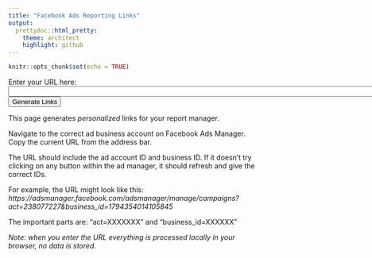 ```yaml
---
title: "Facebook Ads Reporting Links"
output:
  prettydoc::html_pretty:
    theme: architect
    highlight: github
---
```


```r
knitr::opts_chunk$set(echo = TRUE)

```



Enter your URL here:
<input type="text" id="input_url" size="100">
<button onclick="generateLinks()">Generate Links</button>

<div id="instructions" style="display: none;">

<i>This worked!</i> Please follow the following instructions:

  <ol>
    <li>Click the “click here” links in the table below. You should now be in the ad manager report view.</li>
    <br>
    <li>Click on the 'export' button at the top right (see image below table).</li>
    <br>
    <li><b>IMPORTANT:</b> name each file according to the names in the table.</li>
    <br>
    <li>Checkmark: export as .csv file.</li>
    <br>
    <li>Make sure the 'include summary row' option is checked.</li>
    <br>
    <li>Click export.</li>
  </ol>
  
Repeat this 10 times for all Links from 1-10 in your generated table. The entire job takes about 15 minutes.

Once you downloaded all the files and named them correctly, **please upload them to the secure storage of the University of Amsterdam**. You received a personalized link and password via e-mail. 

Ensure that you are uploading <u><b>10 files</b></u>.

*Note: please always follow the links and do not generate the reports by selecting the breakdown variables yourself because it will lack important information.*
</div>


<div id="links_table"></div>



<div id="instructions2" style="display: none;">
<center>

![](reporttt.png)
*Description: this is how your website should look like once you clicked on any of the links and on the export button in the upper right.*

</center>
</div>

<div id="firstinstructions">

This page generates *personalized* links for your report manager. 

Navigate to the correct ad business account on Facebook Ads Manager.
Copy the current URL from the address bar.

The URL should include the ad account ID and business ID. If it doesn't try clicking on any button within the ad manager, it should refresh and give the correct IDs.

For example, the URL might look like this: <i>https://adsmanager.facebook.com/adsmanager/manage/campaigns?act=238077227&business_id=1794354014105845</i>

The important parts are: "act=XXXXXXX" and "business_id=XXXXXX"

*Note: when you enter the URL everything is processed locally in your browser, no data is stored.*


</div>

<style>
#links_table table {
  width: 100%;
  border-collapse: collapse;
  margin-top: 20px;
}
#links_table th, #links_table td {
  border: 1px solid black;
  padding: 10px;
  text-align: left;
}
#links_table th {
  background-color: #000;
}
#links_table tr:nth-child(even) {
  background-color: #f9f9f9;
}
</style>

<script>
function getParam(url, param) {
  var urlParams = new URLSearchParams(new URL(url).search);
  return urlParams.get(param);
}

function generateLinks() {
  var base_url = document.getElementById('input_url').value;
  var act_id = getParam(base_url, 'act');
  var business_id = getParam(base_url, 'business_id');

  if (!act_id || !business_id) {
    alert('Invalid URL. Please ensure it contains act and business_id parameters.');
    return;
  }

  var links = [
    { name: "Name it <b>overview</b>", url: "https://adsmanager.facebook.com/adsmanager/reporting/view?event_source=CLICK_CREATE_REPORT&breakdowns=campaign_name%2Cad_name%2Cadset_name%2Cpage_name&empty_comparison_time_range=true&filter_set=had_delivery-STRING%1EEQUAL%1E%221%22%1Dcampaign_name-STRING%1ECONTAIN%1E%22Research%20-%22&locked_dimensions=1&metrics=delivery_info%2Creach%2Cimpressions%2Cfrequency%2Cattribution_setting%2Cresults%2Cspend%2Ccost_per_result%2Cdelivery_start%2Cactions%3Alink_click%2Ccost_per_action_type%3Alink_click%2Ccpm%2Cctr%2Ccpc%2Cclicks%2Cquality_score_organic%2Cquality_score_ectr%2Cquality_score_ecvr%2Ccpp%2Cad_delivery%2Cactions%3Apage_engagement%2Cactions%3Alike%2Cactions%3Acomment%2Cactions%3Apost_engagement%2Cactions%3Apost_reaction%2Cactions%3Aonsite_conversion.post_save%2Cactions%3Apost%2Cactions%3Aphoto_view%2Ccost_per_action_type%3Apage_engagement%2Ccost_per_action_type%3Alike%2Ccost_per_action_type%3Apost_engagement%2Cunique_actions%3Alink_click%2Coutbound_clicks%3Aoutbound_click%2Cunique_outbound_clicks%3Aoutbound_click%2Cwebsite_ctr%3Alink_click%2Cunique_link_clicks_ctr%2Coutbound_clicks_ctr%3Aoutbound_click%2Cunique_outbound_clicks_ctr%3Aoutbound_click%2Cunique_clicks%2Cunique_ctr%2Ccost_per_unique_action_type%3Alink_click%2Ccost_per_outbound_click%3Aoutbound_click%2Ccost_per_unique_outbound_click%3Aoutbound_click%2Ccost_per_unique_click%2Caccount_id%2Caccount_name%2Cbody%2Cresult_rate%2Cimpressions_gross%2Cimpressions_auto_refresh%2Cbuying_type%2Cadset_bid_value%2Cadset_budget_value%2Clink_url%2Caccount_currency%2Caccount_timezone%2Cdescription%2Cheadline%2Cobjective%2Ccampaign_budget_value%2Ccall_to_action_type%2Cimage_hash%2Cimage_name%2Cwebsite_url%2Cpage_id%2Ccampaign_id%2Cadset_id%2Cad_id&sort_spec=days_1~desc&time_range=2024-04-25_2024-05-30" },
    { name: "Name it <b>overview_day</b>", url: "https://adsmanager.facebook.com/adsmanager/reporting/view?event_source=CLICK_CREATE_REPORT&breakdowns=campaign_name%2Cad_name%2Cadset_name%2Cpage_name%2Cdays_1&empty_comparison_time_range=true&filter_set=had_delivery-STRING%1EEQUAL%1E%221%22%1Dcampaign_name-STRING%1ECONTAIN%1E%22Research%20-%22&locked_dimensions=1&metrics=delivery_info%2Creach%2Cimpressions%2Cfrequency%2Cattribution_setting%2Cresults%2Cspend%2Ccost_per_result%2Cdelivery_start%2Cactions%3Alink_click%2Ccost_per_action_type%3Alink_click%2Ccpm%2Cctr%2Ccpc%2Cclicks%2Cquality_score_organic%2Cquality_score_ectr%2Cquality_score_ecvr%2Ccpp%2Cad_delivery%2Cactions%3Apage_engagement%2Cactions%3Alike%2Cactions%3Acomment%2Cactions%3Apost_engagement%2Cactions%3Apost_reaction%2Cactions%3Aonsite_conversion.post_save%2Cactions%3Apost%2Cactions%3Aphoto_view%2Ccost_per_action_type%3Apage_engagement%2Ccost_per_action_type%3Alike%2Ccost_per_action_type%3Apost_engagement%2Cunique_actions%3Alink_click%2Coutbound_clicks%3Aoutbound_click%2Cunique_outbound_clicks%3Aoutbound_click%2Cwebsite_ctr%3Alink_click%2Cunique_link_clicks_ctr%2Coutbound_clicks_ctr%3Aoutbound_click%2Cunique_outbound_clicks_ctr%3Aoutbound_click%2Cunique_clicks%2Cunique_ctr%2Ccost_per_unique_action_type%3Alink_click%2Ccost_per_outbound_click%3Aoutbound_click%2Ccost_per_unique_outbound_click%3Aoutbound_click%2Ccost_per_unique_click%2Caccount_id%2Caccount_name%2Cbody%2Cresult_rate%2Cimpressions_gross%2Cimpressions_auto_refresh%2Cbuying_type%2Cadset_bid_value%2Cadset_budget_value%2Clink_url%2Caccount_currency%2Caccount_timezone%2Cdescription%2Cheadline%2Cobjective%2Ccampaign_budget_value%2Ccall_to_action_type%2Cimage_hash%2Cimage_name%2Cwebsite_url%2Cpage_id%2Ccampaign_id%2Cadset_id%2Cad_id&sort_spec=days_1~desc&time_range=2024-04-25_2024-05-30" },
    { name: "Name it <b>overview_daytime</b>", url: "https://adsmanager.facebook.com/adsmanager/reporting/view?event_source=CLICK_CREATE_REPORT&breakdowns=campaign_name%2Cad_name%2Cadset_name%2Cpage_name%2Cdays_1%2Chourly_stats_aggregated_by_advertiser_time_zone&empty_comparison_time_range=true&filter_set=had_delivery-STRING%1EEQUAL%1E%221%22%1Dcampaign_name-STRING%1ECONTAIN%1E%22Research%20-%22&locked_dimensions=1&metrics=delivery_info%2Creach%2Cimpressions%2Cfrequency%2Cattribution_setting%2Cresults%2Cspend%2Ccost_per_result%2Cdelivery_start%2Cactions%3Alink_click%2Ccost_per_action_type%3Alink_click%2Ccpm%2Cctr%2Ccpc%2Cclicks%2Cquality_score_organic%2Cquality_score_ectr%2Cquality_score_ecvr%2Ccpp%2Cad_delivery%2Cactions%3Apage_engagement%2Cactions%3Alike%2Cactions%3Acomment%2Cactions%3Apost_engagement%2Cactions%3Apost_reaction%2Cactions%3Aonsite_conversion.post_save%2Cactions%3Apost%2Cactions%3Aphoto_view%2Ccost_per_action_type%3Apage_engagement%2Ccost_per_action_type%3Alike%2Ccost_per_action_type%3Apost_engagement%2Cunique_actions%3Alink_click%2Coutbound_clicks%3Aoutbound_click%2Cunique_outbound_clicks%3Aoutbound_click%2Cwebsite_ctr%3Alink_click%2Cunique_link_clicks_ctr%2Coutbound_clicks_ctr%3Aoutbound_click%2Cunique_outbound_clicks_ctr%3Aoutbound_click%2Cunique_clicks%2Cunique_ctr%2Ccost_per_unique_action_type%3Alink_click%2Ccost_per_outbound_click%3Aoutbound_click%2Ccost_per_unique_outbound_click%3Aoutbound_click%2Ccost_per_unique_click%2Caccount_id%2Caccount_name%2Cbody%2Cresult_rate%2Cimpressions_gross%2Cimpressions_auto_refresh%2Cbuying_type%2Cadset_bid_value%2Cadset_budget_value%2Clink_url%2Caccount_currency%2Caccount_timezone%2Cdescription%2Cheadline%2Cobjective%2Ccampaign_budget_value%2Ccall_to_action_type%2Cimage_hash%2Cimage_name%2Cwebsite_url%2Cpage_id%2Ccampaign_id%2Cadset_id%2Cad_id&sort_spec=days_1~desc&time_range=2024-04-25_2024-05-30" },
    { name: "Name it <b>age</b>", url: "https://adsmanager.facebook.com/adsmanager/reporting/view?event_source=CLICK_CREATE_REPORT&breakdowns=campaign_name%2Cad_name%2Cadset_name%2Cpage_name%2Cage&empty_comparison_time_range=true&filter_set=had_delivery-STRING%1EEQUAL%1E%221%22%1Dcampaign_name-STRING%1ECONTAIN%1E%22Research%20-%22&locked_dimensions=1&metrics=delivery_info%2Creach%2Cimpressions%2Cfrequency%2Cattribution_setting%2Cresults%2Cspend%2Ccost_per_result%2Cdelivery_start%2Cactions%3Alink_click%2Ccost_per_action_type%3Alink_click%2Ccpm%2Cctr%2Ccpc%2Cclicks%2Cquality_score_organic%2Cquality_score_ectr%2Cquality_score_ecvr%2Ccpp%2Cad_delivery%2Cactions%3Apage_engagement%2Cactions%3Alike%2Cactions%3Acomment%2Cactions%3Apost_engagement%2Cactions%3Apost_reaction%2Cactions%3Aonsite_conversion.post_save%2Cactions%3Apost%2Cactions%3Aphoto_view%2Ccost_per_action_type%3Apage_engagement%2Ccost_per_action_type%3Alike%2Ccost_per_action_type%3Apost_engagement%2Cunique_actions%3Alink_click%2Coutbound_clicks%3Aoutbound_click%2Cunique_outbound_clicks%3Aoutbound_click%2Cwebsite_ctr%3Alink_click%2Cunique_link_clicks_ctr%2Coutbound_clicks_ctr%3Aoutbound_click%2Cunique_outbound_clicks_ctr%3Aoutbound_click%2Cunique_clicks%2Cunique_ctr%2Ccost_per_unique_action_type%3Alink_click%2Ccost_per_outbound_click%3Aoutbound_click%2Ccost_per_unique_outbound_click%3Aoutbound_click%2Ccost_per_unique_click%2Caccount_id%2Caccount_name%2Cbody%2Cresult_rate%2Cimpressions_gross%2Cimpressions_auto_refresh%2Cbuying_type%2Cadset_bid_value%2Cadset_budget_value%2Clink_url%2Caccount_currency%2Caccount_timezone%2Cdescription%2Cheadline%2Cobjective%2Ccampaign_budget_value%2Ccall_to_action_type%2Cimage_hash%2Cimage_name%2Cwebsite_url%2Cpage_id%2Ccampaign_id%2Cadset_id%2Cad_id&sort_spec=days_1~desc&time_range=2024-04-25_2024-05-30" },
    { name: "Name it <b>gender</b>", url: "https://adsmanager.facebook.com/adsmanager/reporting/view?event_source=CLICK_CREATE_REPORT&breakdowns=campaign_name%2Cad_name%2Cadset_name%2Cpage_name%2Cgender&empty_comparison_time_range=true&filter_set=had_delivery-STRING%1EEQUAL%1E%221%22%1Dcampaign_name-STRING%1ECONTAIN%1E%22Research%20-%22&locked_dimensions=1&metrics=delivery_info%2Creach%2Cimpressions%2Cfrequency%2Cattribution_setting%2Cresults%2Cspend%2Ccost_per_result%2Cdelivery_start%2Cactions%3Alink_click%2Ccost_per_action_type%3Alink_click%2Ccpm%2Cctr%2Ccpc%2Cclicks%2Cquality_score_organic%2Cquality_score_ectr%2Cquality_score_ecvr%2Ccpp%2Cad_delivery%2Cactions%3Apage_engagement%2Cactions%3Alike%2Cactions%3Acomment%2Cactions%3Apost_engagement%2Cactions%3Apost_reaction%2Cactions%3Aonsite_conversion.post_save%2Cactions%3Apost%2Cactions%3Aphoto_view%2Ccost_per_action_type%3Apage_engagement%2Ccost_per_action_type%3Alike%2Ccost_per_action_type%3Apost_engagement%2Cunique_actions%3Alink_click%2Coutbound_clicks%3Aoutbound_click%2Cunique_outbound_clicks%3Aoutbound_click%2Cwebsite_ctr%3Alink_click%2Cunique_link_clicks_ctr%2Coutbound_clicks_ctr%3Aoutbound_click%2Cunique_outbound_clicks_ctr%3Aoutbound_click%2Cunique_clicks%2Cunique_ctr%2Ccost_per_unique_action_type%3Alink_click%2Ccost_per_outbound_click%3Aoutbound_click%2Ccost_per_unique_outbound_click%3Aoutbound_click%2Ccost_per_unique_click%2Caccount_id%2Caccount_name%2Cbody%2Cresult_rate%2Cimpressions_gross%2Cimpressions_auto_refresh%2Cbuying_type%2Cadset_bid_value%2Cadset_budget_value%2Clink_url%2Caccount_currency%2Caccount_timezone%2Cdescription%2Cheadline%2Cobjective%2Ccampaign_budget_value%2Ccall_to_action_type%2Cimage_hash%2Cimage_name%2Cwebsite_url%2Cpage_id%2Ccampaign_id%2Cadset_id%2Cad_id&sort_spec=days_1~desc&time_range=2024-04-25_2024-05-30" },
    { name: "Name it <b>age_gender</b>", url: "https://adsmanager.facebook.com/adsmanager/reporting/view?event_source=CLICK_CREATE_REPORT&breakdowns=campaign_name%2Cad_name%2Cadset_name%2Cpage_name%2Cgender%2Cage&empty_comparison_time_range=true&filter_set=had_delivery-STRING%1EEQUAL%1E%221%22%1Dcampaign_name-STRING%1ECONTAIN%1E%22Research%20-%22&locked_dimensions=1&metrics=delivery_info%2Creach%2Cimpressions%2Cfrequency%2Cattribution_setting%2Cresults%2Cspend%2Ccost_per_result%2Cdelivery_start%2Cactions%3Alink_click%2Ccost_per_action_type%3Alink_click%2Ccpm%2Cctr%2Ccpc%2Cclicks%2Cquality_score_organic%2Cquality_score_ectr%2Cquality_score_ecvr%2Ccpp%2Cad_delivery%2Cactions%3Apage_engagement%2Cactions%3Alike%2Cactions%3Acomment%2Cactions%3Apost_engagement%2Cactions%3Apost_reaction%2Cactions%3Aonsite_conversion.post_save%2Cactions%3Apost%2Cactions%3Aphoto_view%2Ccost_per_action_type%3Apage_engagement%2Ccost_per_action_type%3Alike%2Ccost_per_action_type%3Apost_engagement%2Cunique_actions%3Alink_click%2Coutbound_clicks%3Aoutbound_click%2Cunique_outbound_clicks%3Aoutbound_click%2Cwebsite_ctr%3Alink_click%2Cunique_link_clicks_ctr%2Coutbound_clicks_ctr%3Aoutbound_click%2Cunique_outbound_clicks_ctr%3Aoutbound_click%2Cunique_clicks%2Cunique_ctr%2Ccost_per_unique_action_type%3Alink_click%2Ccost_per_outbound_click%3Aoutbound_click%2Ccost_per_unique_outbound_click%3Aoutbound_click%2Ccost_per_unique_click%2Caccount_id%2Caccount_name%2Cbody%2Cresult_rate%2Cimpressions_gross%2Cimpressions_auto_refresh%2Cbuying_type%2Cadset_bid_value%2Cadset_budget_value%2Clink_url%2Caccount_currency%2Caccount_timezone%2Cdescription%2Cheadline%2Cobjective%2Ccampaign_budget_value%2Ccall_to_action_type%2Cimage_hash%2Cimage_name%2Cwebsite_url%2Cpage_id%2Ccampaign_id%2Cadset_id%2Cad_id&sort_spec=days_1~desc&time_range=2024-04-01_2024-05-30" },
    { name: "Name it <b>age_gender_time</b>", url: "https://adsmanager.facebook.com/adsmanager/reporting/view?event_source=CLICK_CREATE_REPORT&breakdowns=campaign_name%2Cad_name%2Cadset_name%2Cpage_name%2Cgender%2Cage%2Cdays_1&empty_comparison_time_range=true&filter_set=had_delivery-STRING%1EEQUAL%1E%221%22%1Dcampaign_name-STRING%1ECONTAIN%1E%22Research%20-%22&locked_dimensions=1&metrics=delivery_info%2Creach%2Cimpressions%2Cfrequency%2Cattribution_setting%2Cresults%2Cspend%2Ccost_per_result%2Cdelivery_start%2Cactions%3Alink_click%2Ccost_per_action_type%3Alink_click%2Ccpm%2Cctr%2Ccpc%2Cclicks%2Cquality_score_organic%2Cquality_score_ectr%2Cquality_score_ecvr%2Ccpp%2Cad_delivery%2Cactions%3Apage_engagement%2Cactions%3Alike%2Cactions%3Acomment%2Cactions%3Apost_engagement%2Cactions%3Apost_reaction%2Cactions%3Aonsite_conversion.post_save%2Cactions%3Apost%2Cactions%3Aphoto_view%2Ccost_per_action_type%3Apage_engagement%2Ccost_per_action_type%3Alike%2Ccost_per_action_type%3Apost_engagement%2Cunique_actions%3Alink_click%2Coutbound_clicks%3Aoutbound_click%2Cunique_outbound_clicks%3Aoutbound_click%2Cwebsite_ctr%3Alink_click%2Cunique_link_clicks_ctr%2Coutbound_clicks_ctr%3Aoutbound_click%2Cunique_outbound_clicks_ctr%3Aoutbound_click%2Cunique_clicks%2Cunique_ctr%2Ccost_per_unique_action_type%3Alink_click%2Ccost_per_outbound_click%3Aoutbound_click%2Ccost_per_unique_outbound_click%3Aoutbound_click%2Ccost_per_unique_click%2Caccount_id%2Caccount_name%2Cbody%2Cresult_rate%2Cimpressions_gross%2Cimpressions_auto_refresh%2Cbuying_type%2Cadset_bid_value%2Cadset_budget_value%2Clink_url%2Caccount_currency%2Caccount_timezone%2Cdescription%2Cheadline%2Cobjective%2Ccampaign_budget_value%2Ccall_to_action_type%2Cimage_hash%2Cimage_name%2Cwebsite_url%2Cpage_id%2Ccampaign_id%2Cadset_id%2Cad_id&sort_spec=days_1~desc&time_range=2024-04-01_2024-05-30" },
    { name: "Name it <b>region</b>", url: "https://adsmanager.facebook.com/adsmanager/reporting/view?event_source=CLICK_CREATE_REPORT&breakdowns=campaign_name%2Cad_name%2Cadset_name%2Cpage_name%2Cregion&empty_comparison_time_range=true&filter_set=had_delivery-STRING%1EEQUAL%1E%221%22%1Dcampaign_name-STRING%1ECONTAIN%1E%22Research%20-%22&locked_dimensions=1&metrics=delivery_info%2Creach%2Cimpressions%2Cfrequency%2Cattribution_setting%2Cresults%2Cspend%2Ccost_per_result%2Cdelivery_start%2Cactions%3Alink_click%2Ccost_per_action_type%3Alink_click%2Ccpm%2Cctr%2Ccpc%2Cclicks%2Cquality_score_organic%2Cquality_score_ectr%2Cquality_score_ecvr%2Ccpp%2Cad_delivery%2Cactions%3Apage_engagement%2Cactions%3Alike%2Cactions%3Acomment%2Cactions%3Apost_engagement%2Cactions%3Apost_reaction%2Cactions%3Aonsite_conversion.post_save%2Cactions%3Apost%2Cactions%3Aphoto_view%2Ccost_per_action_type%3Apage_engagement%2Ccost_per_action_type%3Alike%2Ccost_per_action_type%3Apost_engagement%2Cunique_actions%3Alink_click%2Coutbound_clicks%3Aoutbound_click%2Cunique_outbound_clicks%3Aoutbound_click%2Cwebsite_ctr%3Alink_click%2Cunique_link_clicks_ctr%2Coutbound_clicks_ctr%3Aoutbound_click%2Cunique_outbound_clicks_ctr%3Aoutbound_click%2Cunique_clicks%2Cunique_ctr%2Ccost_per_unique_action_type%3Alink_click%2Ccost_per_outbound_click%3Aoutbound_click%2Ccost_per_unique_outbound_click%3Aoutbound_click%2Ccost_per_unique_click%2Caccount_id%2Caccount_name%2Cbody%2Cresult_rate%2Cimpressions_gross%2Cimpressions_auto_refresh%2Cbuying_type%2Cadset_bid_value%2Cadset_budget_value%2Clink_url%2Caccount_currency%2Caccount_timezone%2Cdescription%2Cheadline%2Cobjective%2Ccampaign_budget_value%2Ccall_to_action_type%2Cimage_hash%2Cimage_name%2Cwebsite_url%2Cpage_id%2Ccampaign_id%2Cadset_id%2Cad_id&sort_spec=days_1~desc&time_range=2024-04-01_2024-05-30" },
    { name: "Name it <b>placement</b>", url: "https://adsmanager.facebook.com/adsmanager/reporting/view?event_source=CLICK_CREATE_REPORT&breakdowns=campaign_name%2Cad_name%2Cadset_name%2Cpage_name%2Cplatform_position&empty_comparison_time_range=true&filter_set=had_delivery-STRING%1EEQUAL%1E%221%22%1Dcampaign_name-STRING%1ECONTAIN%1E%22Research%20-%22&locked_dimensions=1&metrics=delivery_info%2Creach%2Cimpressions%2Cfrequency%2Cattribution_setting%2Cresults%2Cspend%2Ccost_per_result%2Cdelivery_start%2Cactions%3Alink_click%2Ccost_per_action_type%3Alink_click%2Ccpm%2Cctr%2Ccpc%2Cclicks%2Cquality_score_organic%2Cquality_score_ectr%2Cquality_score_ecvr%2Ccpp%2Cad_delivery%2Cactions%3Apage_engagement%2Cactions%3Alike%2Cactions%3Acomment%2Cactions%3Apost_engagement%2Cactions%3Apost_reaction%2Cactions%3Aonsite_conversion.post_save%2Cactions%3Apost%2Cactions%3Aphoto_view%2Ccost_per_action_type%3Apage_engagement%2Ccost_per_action_type%3Alike%2Ccost_per_action_type%3Apost_engagement%2Cunique_actions%3Alink_click%2Coutbound_clicks%3Aoutbound_click%2Cunique_outbound_clicks%3Aoutbound_click%2Cwebsite_ctr%3Alink_click%2Cunique_link_clicks_ctr%2Coutbound_clicks_ctr%3Aoutbound_click%2Cunique_outbound_clicks_ctr%3Aoutbound_click%2Cunique_clicks%2Cunique_ctr%2Ccost_per_unique_action_type%3Alink_click%2Ccost_per_outbound_click%3Aoutbound_click%2Ccost_per_unique_outbound_click%3Aoutbound_click%2Ccost_per_unique_click%2Caccount_id%2Caccount_name%2Cbody%2Cresult_rate%2Cimpressions_gross%2Cimpressions_auto_refresh%2Cbuying_type%2Cadset_bid_value%2Cadset_budget_value%2Clink_url%2Caccount_currency%2Caccount_timezone%2Cdescription%2Cheadline%2Cobjective%2Ccampaign_budget_value%2Ccall_to_action_type%2Cimage_hash%2Cimage_name%2Cwebsite_url%2Cpage_id%2Ccampaign_id%2Cadset_id%2Cad_id&sort_spec=days_1~desc&time_range=2024-04-01_2024-05-30" },
    { name: "Name it <b>device</b>", url: "https://adsmanager.facebook.com/adsmanager/reporting/view?event_source=CLICK_CREATE_REPORT&breakdowns=campaign_name%2Cad_name%2Cadset_name%2Cpage_name%2Cdevice_platform&empty_comparison_time_range=true&filter_set=had_delivery-STRING%1EEQUAL%1E%221%22%1Dcampaign_name-STRING%1ECONTAIN%1E%22Research%20-%22&locked_dimensions=1&metrics=delivery_info%2Creach%2Cimpressions%2Cfrequency%2Cattribution_setting%2Cresults%2Cspend%2Ccost_per_result%2Cdelivery_start%2Cactions%3Alink_click%2Ccost_per_action_type%3Alink_click%2Ccpm%2Cctr%2Ccpc%2Cclicks%2Cquality_score_organic%2Cquality_score_ectr%2Cquality_score_ecvr%2Ccpp%2Cad_delivery%2Cactions%3Apage_engagement%2Cactions%3Alike%2Cactions%3Acomment%2Cactions%3Apost_engagement%2Cactions%3Apost_reaction%2Cactions%3Aonsite_conversion.post_save%2Cactions%3Apost%2Cactions%3Aphoto_view%2Ccost_per_action_type%3Apage_engagement%2Ccost_per_action_type%3Alike%2Ccost_per_action_type%3Apost_engagement%2Cunique_actions%3Alink_click%2Coutbound_clicks%3Aoutbound_click%2Cunique_outbound_clicks%3Aoutbound_click%2Cwebsite_ctr%3Alink_click%2Cunique_link_clicks_ctr%2Coutbound_clicks_ctr%3Aoutbound_click%2Cunique_outbound_clicks_ctr%3Aoutbound_click%2Cunique_clicks%2Cunique_ctr%2Ccost_per_unique_action_type%3Alink_click%2Ccost_per_outbound_click%3Aoutbound_click%2Ccost_per_unique_outbound_click%3Aoutbound_click%2Ccost_per_unique_click%2Caccount_id%2Caccount_name%2Cbody%2Cresult_rate%2Cimpressions_gross%2Cimpressions_auto_refresh%2Cbuying_type%2Cadset_bid_value%2Cadset_budget_value%2Clink_url%2Caccount_currency%2Caccount_timezone%2Cdescription%2Cheadline%2Cobjective%2Ccampaign_budget_value%2Ccall_to_action_type%2Cimage_hash%2Cimage_name%2Cwebsite_url%2Cpage_id%2Ccampaign_id%2Cadset_id%2Cad_id&sort_spec=days_1~desc&time_range=2024-04-01_2024-05-30" },
  ];

  var table_html = '<table border="1"><tr><th>Link</th><th>Name</th></tr>';
  links.forEach(function(link, index) {
    table_html += '<tr><td><a href="' + link.url + '&act=' + act_id + '&business_id=' + business_id + '" target="_blank">click here</a></td><td>' + link.name + '</td></tr>';
  });
  table_html += '</table>';

  document.getElementById('links_table').innerHTML = table_html;
  document.getElementById('instructions').style.display = 'block';
  document.getElementById('instructions2').style.display = 'block';
  document.getElementById('firstinstructions').style.display = 'none';
  

}
</script>